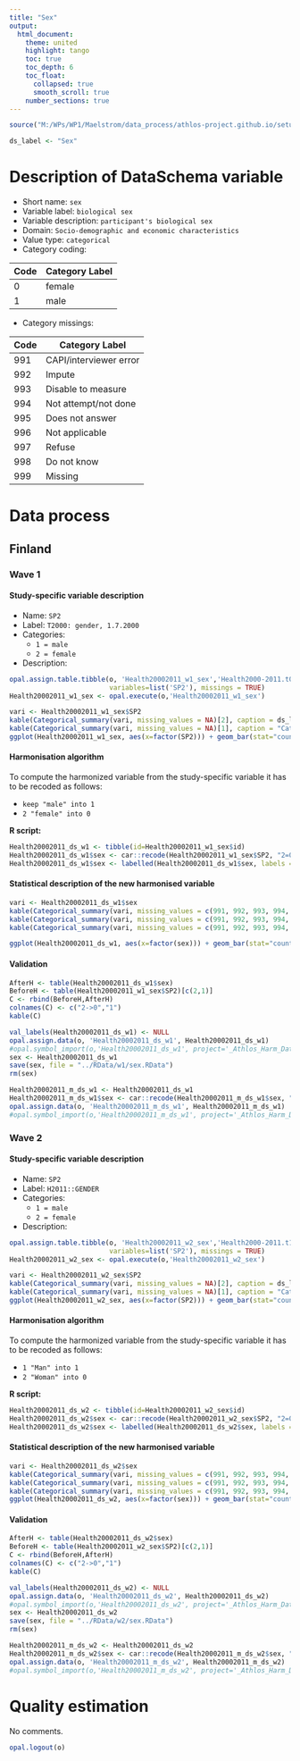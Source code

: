 ```yaml
---
title: "Sex"
output: 
  html_document:
    theme: united
    highlight: tango
    toc: true
    toc_depth: 6
    toc_float:
      collapsed: true
      smooth_scroll: true
    number_sections: true
---
```


<!-- ########################################################## --> 

<!-- # Installation, loading packages -->
<!-- **R script:** -->



```r
source("M:/WPs/WP1/Maelstrom/data_process/athlos-project.github.io/setup_laia.r")
```

```r
ds_label <- "Sex"
```

<!-- ########################################################## --> 

# Description of DataSchema variable 

* Short name: `sex`
* Variable label: `biological sex`
* Variable description: `participant's biological sex`
* Domain: `Socio-demographic and economic characteristics`
* Value type: `categorical`
* Category coding:

**Code** | **Category Label**
-------- | ------------------
0        | female
1        | male

* Category missings: 

**Code** | **Category Label**
----| ------------------
991 | CAPI/interviewer error
992 | Impute
993 | Disable to measure
994 | Not attempt/not done
995 | Does not answer
996 | Not applicable
997 | Refuse
998 | Do not know
999 | Missing




<!-- ########################################################## --> 

# Data process


## Finland
### Wave 1 

#### Study-specific variable description

 

* Name: `SP2`
* Label: `T2000: gender, 1.7.2000`
* Categories: 
    + `1 = male`
    + `2 = female`
* Description:
```r
opal.assign.table.tibble(o, 'Health20002011_w1_sex','Health2000-2011.t00_athlos_2017_02_23',
                         variables=list('SP2'), missings = TRUE)
Health20002011_w1_sex <- opal.execute(o,'Health20002011_w1_sex')
```

```r
vari <- Health20002011_w1_sex$SP2
kable(Categorical_summary(vari, missing_values = NA)[2], caption = ds_label) 
kable(Categorical_summary(vari, missing_values = NA)[1], caption = "Category")
ggplot(Health20002011_w1_sex, aes(x=factor(SP2))) + geom_bar(stat="count", width=0.4, fill="steelblue") + xlab("sex") + ylab("Frequency")
```

#### Harmonisation algorithm
To compute the harmonized variable from the study-specific variable it has to be recoded as follows:

* `keep "male" into 1`
* `2 "female" into 0`

**R script:**

```r
Health20002011_ds_w1 <- tibble(id=Health20002011_w1_sex$id)
Health20002011_ds_w1$sex <- car::recode(Health20002011_w1_sex$SP2, "2=0; NA=999")
Health20002011_ds_w1$sex <- labelled(Health20002011_ds_w1$sex, labels = c("Female"=0, "Male"=1, "Missing"=999, "Do not know"=998, "Refuse"=997, "Not applicable"=996, "Does not answer"=995,  "Not attempt not done"=994, "Disable to measure"=993, "Impute"=992, "CAPI interviewer error"=991))
```

#### Statistical description of the new harmonised variable
```r
vari <- Health20002011_ds_w1$sex
kable(Categorical_summary(vari, missing_values = c(991, 992, 993, 994, 995, 996, 997, 998, 999))[3], caption = ds_label) 
kable(Categorical_summary(vari, missing_values = c(991, 992, 993, 994, 995, 996, 997, 998, 999))[1], caption = "Category")
kable(Categorical_summary(vari, missing_values = c(991, 992, 993, 994, 995, 996, 997, 998, 999))[2], caption = "Type of missing")

ggplot(Health20002011_ds_w1, aes(x=factor(sex))) + geom_bar(stat="count", width=0.4, fill="steelblue") + xlab("sex") + ylab("Frequency")
```

#### Validation
```r
AfterH <- table(Health20002011_ds_w1$sex)
BeforeH <- table(Health20002011_w1_sex$SP2)[c(2,1)]
C <- rbind(BeforeH,AfterH)
colnames(C) <- c("2->0","1")
kable(C)
```


```r
val_labels(Health20002011_ds_w1) <- NULL
opal.assign.data(o, 'Health20002011_ds_w1', Health20002011_ds_w1)
#opal.symbol_import(o,'Health20002011_ds_w1', project='_Athlos_Harm_Dataset')
sex <- Health20002011_ds_w1
save(sex, file = "../RData/w1/sex.RData")
rm(sex)

Health20002011_m_ds_w1 <- Health20002011_ds_w1
Health20002011_m_ds_w1$sex <- car::recode(Health20002011_m_ds_w1$sex, "c(991, 992, 993, 994, 995, 996, 997,998, 999)=NA")
opal.assign.data(o, 'Health20002011_m_ds_w1', Health20002011_m_ds_w1)
#opal.symbol_import(o,'Health20002011_m_ds_w1', project='_Athlos_Harm_Dataset')
```







### Wave 2 

#### Study-specific variable description

 

* Name: `SP2`
* Label: `H2011::GENDER`
* Categories: 
    + `1 = male`
    + `2 = female`
* Description:
```r
opal.assign.table.tibble(o, 'Health20002011_w2_sex','Health2000-2011.t11_athlos_2017_02_27',
                         variables=list('SP2'), missings = TRUE)
Health20002011_w2_sex <- opal.execute(o,'Health20002011_w2_sex')
```

```r
vari <- Health20002011_w2_sex$SP2
kable(Categorical_summary(vari, missing_values = NA)[2], caption = ds_label) 
kable(Categorical_summary(vari, missing_values = NA)[1], caption = "Category")
ggplot(Health20002011_w2_sex, aes(x=factor(SP2))) + geom_bar(stat="count", width=0.4, fill="steelblue") + xlab("sex") + ylab("Frequency")
```

#### Harmonisation algorithm
To compute the harmonized variable from the study-specific variable it has to be recoded as follows:

* `1 "Man" into 1`
* `2 "Woman" into 0`

**R script:**

```r
Health20002011_ds_w2 <- tibble(id=Health20002011_w2_sex$id)
Health20002011_ds_w2$sex <- car::recode(Health20002011_w2_sex$SP2, "2=0; NA=999")
Health20002011_ds_w2$sex <- labelled(Health20002011_ds_w2$sex, labels = c("Female"=0, "Male"=1, "Missing"=999, "Do not know"=998, "Refuse"=997, "Not applicable"=996, "Does not answer"=995,  "Not attempt not done"=994, "Disable to measure"=993, "Impute"=992, "CAPI interviewer error"=991))
```

#### Statistical description of the new harmonised variable
```r
vari <- Health20002011_ds_w2$sex
kable(Categorical_summary(vari, missing_values = c(991, 992, 993, 994, 995, 996, 997, 998, 999))[3], caption = ds_label) 
kable(Categorical_summary(vari, missing_values = c(991, 992, 993, 994, 995, 996, 997, 998, 999))[1], caption = "Category")
kable(Categorical_summary(vari, missing_values = c(991, 992, 993, 994, 995, 996, 997, 998, 999))[2], caption = "Type of missing")
ggplot(Health20002011_ds_w2, aes(x=factor(sex))) + geom_bar(stat="count", width=0.4, fill="steelblue") + xlab("sex") + ylab("Frequency")
```

#### Validation
```r
AfterH <- table(Health20002011_ds_w2$sex)
BeforeH <- table(Health20002011_w2_sex$SP2)[c(2,1)]
C <- rbind(BeforeH,AfterH)
colnames(C) <- c("2->0","1")
kable(C)
```


```r
val_labels(Health20002011_ds_w2) <- NULL
opal.assign.data(o, 'Health20002011_ds_w2', Health20002011_ds_w2)
#opal.symbol_import(o,'Health20002011_ds_w2', project='_Athlos_Harm_Dataset')
sex <- Health20002011_ds_w2
save(sex, file = "../RData/w2/sex.RData")
rm(sex)

Health20002011_m_ds_w2 <- Health20002011_ds_w2
Health20002011_m_ds_w2$sex <- car::recode(Health20002011_m_ds_w2$sex, "c(991, 992, 993, 994, 995, 996, 997,998, 999)=NA")
opal.assign.data(o, 'Health20002011_m_ds_w2', Health20002011_m_ds_w2)
#opal.symbol_import(o,'Health20002011_m_ds_w2', project='_Athlos_Harm_Dataset')
```

# Quality estimation

No comments.



```r
opal.logout(o)
```
